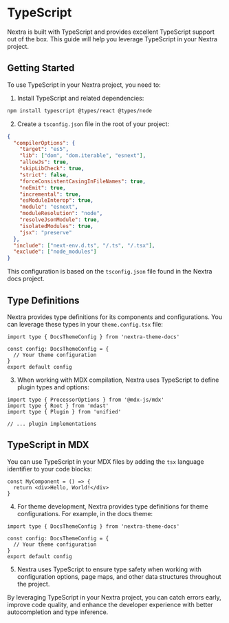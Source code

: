 # TypeScript

Nextra is built with TypeScript and provides excellent TypeScript support out of
the box. This guide will help you leverage TypeScript in your Nextra project.

## Getting Started

To use TypeScript in your Nextra project, you need to:

1. Install TypeScript and related dependencies:

```bash
npm install typescript @types/react @types/node
```

2. Create a `tsconfig.json` file in the root of your project:

```json
{
  "compilerOptions": {
    "target": "es5",
    "lib": ["dom", "dom.iterable", "esnext"],
    "allowJs": true,
    "skipLibCheck": true,
    "strict": false,
    "forceConsistentCasingInFileNames": true,
    "noEmit": true,
    "incremental": true,
    "esModuleInterop": true,
    "module": "esnext",
    "moduleResolution": "node",
    "resolveJsonModule": true,
    "isolatedModules": true,
    "jsx": "preserve"
  },
  "include": ["next-env.d.ts", "/.ts", "/.tsx"],
  "exclude": ["node_modules"]
}
```

This configuration is based on the `tsconfig.json` file found in the Nextra docs
project.

## Type Definitions

Nextra provides type definitions for its components and configurations. You can
leverage these types in your `theme.config.tsx` file:

```tsx
import type { DocsThemeConfig } from 'nextra-theme-docs'

const config: DocsThemeConfig = {
  // Your theme configuration
}
export default config
```

3. When working with MDX compilation, Nextra uses TypeScript to define plugin
   types and options:

```tsx
import type { ProcessorOptions } from '@mdx-js/mdx'
import type { Root } from 'mdast'
import type { Plugin } from 'unified'

// ... plugin implementations
```

## TypeScript in MDX

You can use TypeScript in your MDX files by adding the `tsx` language identifier
to your code blocks:

```tsx
const MyComponent = () => {
  return <div>Hello, World!</div>
}
```

4. For theme development, Nextra provides type definitions for theme
   configurations. For example, in the docs theme:

```tsx
import type { DocsThemeConfig } from 'nextra-theme-docs'

const config: DocsThemeConfig = {
  // Your theme configuration
}
export default config
```

5. Nextra uses TypeScript to ensure type safety when working with configuration
options, page maps, and other data structures throughout the project.

By leveraging TypeScript in your Nextra project, you can catch errors early,
improve code quality, and enhance the developer experience with better
autocompletion and type inference.
